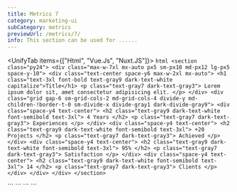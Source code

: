 ```yaml
---
title: Metrics 7
category: marketing-ui
subCategory: metrics
previewUrl: /metrics/7/
info: This section can be used for ......
---
```


<UnifyTab items={["Html", "Vue.Js", "Nuxt.JS"]}>
  <TabItem>
    ```html
    <section class="py24">
        <div class="max-w-7xl mx-auto px5 sm-px10 md-px12 lg-px5 space-y-10">
            <div class="text-center space-y6 max-w-2xl mx-auto">
                <h1 class="text-3xl font-bold text-gray9 dark-text-white capitalize">Title</h1>
                <p class="text-gray7 dark-text-gray3">
                    Lorem ipsum dolor sit, amet consectetur adipisicing elit.
                </p>
            </div>
            <div class="grid gap-6 sm-grid-cols-2 md-grid-cols-4 divide-y md-children-!border-t-0 sm-divide-x divide-gray1 dark-divide-gray9">
                <div class="space-y4 text-center">
                    <h2 class="text-gray9 dark-text-white font-semibold text-3xl">
                        4 Years
                    </h2>
                    <p class="text-gray7 dark-text-gray3">
                        Experiences
                    </p>
                </div>
                <div class="space-y4 text-center">
                    <h2 class="text-gray9 dark-text-white font-semibold text-3xl">
                        +20 Projects
                    </h2>
                    <p class="text-gray7 dark-text-gray3">
                        Achieved
                    </p>
                </div>
                <div class="space-y4 text-center">
                    <h2 class="text-gray9 dark-text-white font-semibold text-3xl">
                        95%
                    </h2>
                    <p class="text-gray7 dark-text-gray3">
                        Satisfaction
                    </p>
                </div>
                <div class="space-y4 text-center">
                    <h2 class="text-gray9 dark-text-white font-semibold text-3xl">
                        14
                    </h2>
                    <p class="text-gray7 dark-text-gray3">
                        Clients
                    </p>
                </div>
            </div>
        </div>
    </section>
    ```
  </TabItem>

  <TabItem>
    ```
    <template>
        <section class="py24">
            <div class="max-w-7xl mx-auto px5 sm-px10 md-px12 lg-px5 space-y-10">
                <div class="text-center space-y6 max-w-2xl mx-auto">
                    <h1 class="text-3xl font-bold text-gray9 dark-text-white capitalize">Title</h1>
                    <p class="text-gray7 dark-text-gray3">
                        Lorem ipsum dolor sit, amet consectetur adipisicing elit.
                    </p>
                </div>
                <div class="grid gap-6 sm-grid-cols-2 md-grid-cols-4 divide-y md-children-!border-t-0 sm-divide-x divide-gray1 dark-divide-gray9">
                    <div class="space-y4 text-center">
                        <h2 class="text-gray9 dark-text-white font-semibold text-3xl">
                            4 Years
                        </h2>
                        <p class="text-gray7 dark-text-gray3">
                            Experiences
                        </p>
                    </div>
                    <div class="space-y4 text-center">
                        <h2 class="text-gray9 dark-text-white font-semibold text-3xl">
                            +20 Projects
                        </h2>
                        <p class="text-gray7 dark-text-gray3">
                            Achieved
                        </p>
                    </div>
                    <div class="space-y4 text-center">
                        <h2 class="text-gray9 dark-text-white font-semibold text-3xl">
                            95%
                        </h2>
                        <p class="text-gray7 dark-text-gray3">
                            Satisfaction
                        </p>
                    </div>
                    <div class="space-y4 text-center">
                        <h2 class="text-gray9 dark-text-white font-semibold text-3xl">
                            14
                        </h2>
                        <p class="text-gray7 dark-text-gray3">
                            Clients
                        </p>
                    </div>
                </div>
            </div>
        </section>
    </template>
    ```
  </TabItem> 

  <TabItem>
    ```
    <template>
        <section class="py24">
            <div class="max-w-7xl mx-auto px5 sm-px10 md-px12 lg-px5 space-y-10">
                <div class="text-center space-y6 max-w-2xl mx-auto">
                    <h1 class="text-3xl font-bold text-gray9 dark-text-white capitalize">Title</h1>
                    <p class="text-gray7 dark-text-gray3">
                        Lorem ipsum dolor sit, amet consectetur adipisicing elit.
                    </p>
                </div>
                <div class="grid gap-6 sm-grid-cols-2 md-grid-cols-4 divide-y md-children-!border-t-0 sm-divide-x divide-gray1 dark-divide-gray9">
                    <div class="space-y4 text-center">
                        <h2 class="text-gray9 dark-text-white font-semibold text-3xl">
                            4 Years
                        </h2>
                        <p class="text-gray7 dark-text-gray3">
                            Experiences
                        </p>
                    </div>
                    <div class="space-y4 text-center">
                        <h2 class="text-gray9 dark-text-white font-semibold text-3xl">
                            +20 Projects
                        </h2>
                        <p class="text-gray7 dark-text-gray3">
                            Achieved
                        </p>
                    </div>
                    <div class="space-y4 text-center">
                        <h2 class="text-gray9 dark-text-white font-semibold text-3xl">
                            95%
                        </h2>
                        <p class="text-gray7 dark-text-gray3">
                            Satisfaction
                        </p>
                    </div>
                    <div class="space-y4 text-center">
                        <h2 class="text-gray9 dark-text-white font-semibold text-3xl">
                            14
                        </h2>
                        <p class="text-gray7 dark-text-gray3">
                            Clients
                        </p>
                    </div>
                </div>
            </div>
        </section>
    </template>
    ```
  </TabItem>
</UnifyTab>